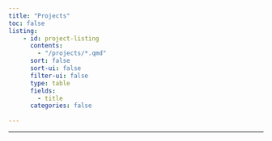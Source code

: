 ```yaml
---
title: "Projects"
toc: false
listing:
    - id: project-listing
      contents: 
        - "/projects/*.qmd"
      sort: false
      sort-ui: false
      filter-ui: false
      type: table
      fields:
        - title
      categories: false
    
---
```


---

:::project-listing
:::